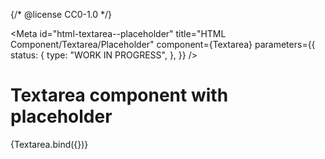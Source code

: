 {/* @license CC0-1.0 */}


<Meta
  id="html-textarea--placeholder"
  title="HTML Component/Textarea/Placeholder"
  component={Textarea}
  parameters={{
    status: {
      type: "WORK IN PROGRESS",
    },
  }}
/>

# Textarea component with placeholder

<Canvas>
  <Story
    name="Placeholder"
    args={{
      placeholder: "The Quick Brown Fox Jumps Over The Lazy Dog",
    }}
  >
    {Textarea.bind({})}
  </Story>
</Canvas>
